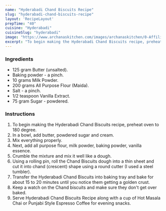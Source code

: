 ---
name: "Hyderabadi Chand Biscuits Recipe"
slug: "hyderabadi-chand-biscuits-recipe"
layout: 'RecipeLayout'
prepTime: "40"
cuisine: "Hyderabadi"
cuisineSlug: "hyderabadi"
image: "https://www.archanaskitchen.com/images/archanaskitchen/0-Affiliate-Articles/Hyderabadi_Chand_Biscuits-2.jpg"
excerpt: "To begin making the Hyderabadi Chand Biscuits recipe, preheat oven to 180 degree"
---

### Ingredients

- 125 gram Butter (unsalted).
- Baking powder - a pinch.
- 10 grams Milk Powder.
- 200 grams All Purpose Flour (Maida).
- Salt - a pinch.
- 1/2 teaspoon Vanilla Extract.
- 75 gram Sugar - powdered.

### Instructions

1. To begin making the Hyderabadi Chand Biscuits recipe, preheat oven to 180 degree.
1. In a bowl, add butter, powdered sugar and cream.
1. Mix everything properly.
1. Next, add all purpose flour, milk powder, baking powder, vanilla essence.
1. Crumble the mixture and mix it well like a dough.
1. Using a rolling pin, roll the Chand Biscuits dough into a thin sheet and cut it into chand (crescent) shape using a round cutter (I used a steel tumbler).
1. Transfer the Hyderabadi Chand Biscuits into baking tray and bake for about 15 to 20 minutes until you notice them getting a golden crust.
1. Keep a watch on the Chand biscuits and make sure they don't get over baked.
1. Serve Hyderabadi Chand Biscuits Recipe along with a cup of Hot Masala Chai or Punjabi Style Espresso Coffee for evening snacks.
